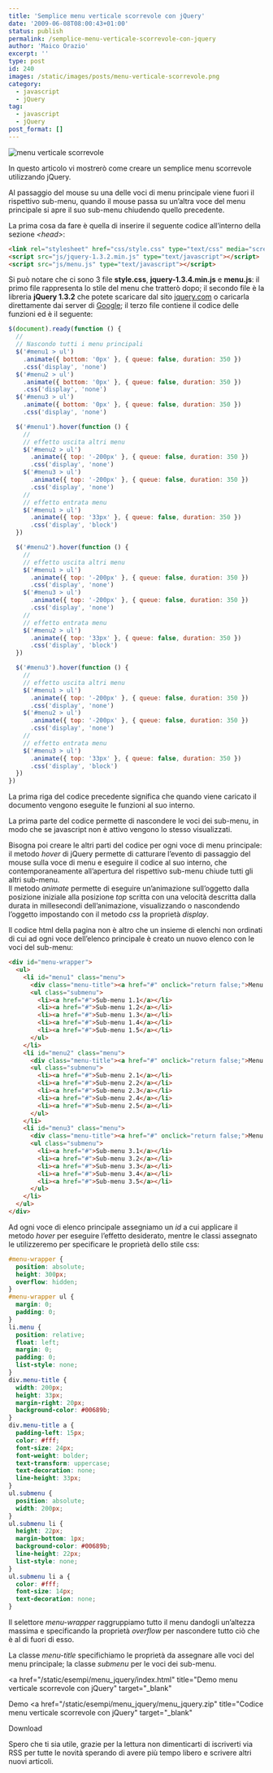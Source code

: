 ```yaml
---
title: 'Semplice menu verticale scorrevole con jQuery'
date: '2009-06-08T08:00:43+01:00'
status: publish
permalink: /semplice-menu-verticale-scorrevole-con-jquery
author: 'Maico Orazio'
excerpt: ''
type: post
id: 240
images: /static/images/posts/menu-verticale-scorrevole.png
category:
  - javascript
  - jQuery
tag:
  - javascript
  - jQuery
post_format: []
---
```


![menu verticale scorrevole](/static/images/posts/menu-verticale-scorrevole.png 'menu verticale scorrevole')

In questo articolo vi mostrerò come creare un semplice menu scorrevole utilizzando jQuery.

Al passaggio del mouse su una delle voci di menu principale viene fuori il rispettivo sub-menu, quando il mouse passa su un’altra voce del menu principale si apre il suo sub-menu chiudendo quello precedente.

La prima cosa da fare è quella di inserire il seguente codice all’interno della sezione _&lt;head&gt;_:

```html
<link rel="stylesheet" href="css/style.css" type="text/css" media="screen, projection" />
<script src="js/jquery-1.3.2.min.js" type="text/javascript"></script>
<script src="js/menu.js" type="text/javascript"></script>
```

Si può notare che ci sono 3 file **style.css**, **jquery-1.3.4.min.js** e **menu.js**: il primo file rappresenta lo stile del menu che tratterò dopo; il secondo file è la libreria **jQuery 1.3.2** che potete scaricare dal sito [jquery.com](http://www.jquery.com 'jQuery: The Write Less, Do More, JavaScript Library') o caricarla direttamente dai server di [Google](https://ajax.googleapis.com/ajax/libs/jquery/1.3.2/jquery.min.js 'Libreria jQuery dai server di Google'); il terzo file contiene il codice delle funzioni ed è il seguente:

```js
$(document).ready(function () {
  //
  // Nascondo tutti i menu principali
  $('#menu1 > ul')
    .animate({ bottom: '0px' }, { queue: false, duration: 350 })
    .css('display', 'none')
  $('#menu2 > ul')
    .animate({ bottom: '0px' }, { queue: false, duration: 350 })
    .css('display', 'none')
  $('#menu3 > ul')
    .animate({ bottom: '0px' }, { queue: false, duration: 350 })
    .css('display', 'none')

  $('#menu1').hover(function () {
    //
    // effetto uscita altri menu
    $('#menu2 > ul')
      .animate({ top: '-200px' }, { queue: false, duration: 350 })
      .css('display', 'none')
    $('#menu3 > ul')
      .animate({ top: '-200px' }, { queue: false, duration: 350 })
      .css('display', 'none')
    //
    // effetto entrata menu
    $('#menu1 > ul')
      .animate({ top: '33px' }, { queue: false, duration: 350 })
      .css('display', 'block')
  })

  $('#menu2').hover(function () {
    //
    // effetto uscita altri menu
    $('#menu1 > ul')
      .animate({ top: '-200px' }, { queue: false, duration: 350 })
      .css('display', 'none')
    $('#menu3 > ul')
      .animate({ top: '-200px' }, { queue: false, duration: 350 })
      .css('display', 'none')
    //
    // effetto entrata menu
    $('#menu2 > ul')
      .animate({ top: '33px' }, { queue: false, duration: 350 })
      .css('display', 'block')
  })

  $('#menu3').hover(function () {
    //
    // effetto uscita altri menu
    $('#menu1 > ul')
      .animate({ top: '-200px' }, { queue: false, duration: 350 })
      .css('display', 'none')
    $('#menu2 > ul')
      .animate({ top: '-200px' }, { queue: false, duration: 350 })
      .css('display', 'none')
    //
    // effetto entrata menu
    $('#menu3 > ul')
      .animate({ top: '33px' }, { queue: false, duration: 350 })
      .css('display', 'block')
  })
})
```

La prima riga del codice precedente significa che quando viene caricato il documento vengono eseguite le funzioni al suo interno.

La prima parte del codice permette di nascondere le voci dei sub-menu, in modo che se javascript non è attivo vengono lo stesso visualizzati.

Bisogna poi creare le altri parti del codice per ogni voce di menu principale: il metodo _hover_ di jQuery permette di catturare l’evento di passaggio del mouse sulla voce di menu e eseguire il codice al suo interno, che contemporaneamente all’apertura del rispettivo sub-menu chiude tutti gli altri sub-menu.  
Il metodo _animate_ permette di eseguire un’animazione sull’oggetto dalla posizione iniziale alla posizione _top_ scritta con una velocità descritta dalla durata in millesecondi dell’animazione, visualizzando o nascondendo l’oggetto impostando con il metodo _css_ la proprietà _display_.

Il codice html della pagina non è altro che un insieme di elenchi non ordinati di cui ad ogni voce dell’elenco principale è creato un nuovo elenco con le voci del sub-menu:

```html
<div id="menu-wrapper">
  <ul>
    <li id="menu1" class="menu">
      <div class="menu-title"><a href="#" onclick="return false;">Menu 1</a></div>
      <ul class="submenu">
        <li><a href="#">Sub-menu 1.1</a></li>
        <li><a href="#">Sub-menu 1.2</a></li>
        <li><a href="#">Sub-menu 1.3</a></li>
        <li><a href="#">Sub-menu 1.4</a></li>
        <li><a href="#">Sub-menu 1.5</a></li>
      </ul>
    </li>
    <li id="menu2" class="menu">
      <div class="menu-title"><a href="#" onclick="return false;">Menu 2</a></div>
      <ul class="submenu">
        <li><a href="#">Sub-menu 2.1</a></li>
        <li><a href="#">Sub-menu 2.2</a></li>
        <li><a href="#">Sub-menu 2.3</a></li>
        <li><a href="#">Sub-menu 2.4</a></li>
        <li><a href="#">Sub-menu 2.5</a></li>
      </ul>
    </li>
    <li id="menu3" class="menu">
      <div class="menu-title"><a href="#" onclick="return false;">Menu 3</a></div>
      <ul class="submenu">
        <li><a href="#">Sub-menu 3.1</a></li>
        <li><a href="#">Sub-menu 3.2</a></li>
        <li><a href="#">Sub-menu 3.3</a></li>
        <li><a href="#">Sub-menu 3.4</a></li>
        <li><a href="#">Sub-menu 3.5</a></li>
      </ul>
    </li>
  </ul>
</div>
```

Ad ogni voce di elenco principale assegniamo un _id_ a cui applicare il metodo _hover_ per eseguire l’effetto desiderato, mentre le classi assegnato le utilizzeremo per specificare le proprietà dello stile css:

```css
#menu-wrapper {
  position: absolute;
  height: 300px;
  overflow: hidden;
}
#menu-wrapper ul {
  margin: 0;
  padding: 0;
}
li.menu {
  position: relative;
  float: left;
  margin: 0;
  padding: 0;
  list-style: none;
}
div.menu-title {
  width: 200px;
  height: 33px;
  margin-right: 20px;
  background-color: #00689b;
}
div.menu-title a {
  padding-left: 15px;
  color: #fff;
  font-size: 24px;
  font-weight: bolder;
  text-transform: uppercase;
  text-decoration: none;
  line-height: 33px;
}
ul.submenu {
  position: absolute;
  width: 200px;
}
ul.submenu li {
  height: 22px;
  margin-bottom: 1px;
  background-color: #00689b;
  line-height: 22px;
  list-style: none;
}
ul.submenu li a {
  color: #fff;
  font-size: 14px;
  text-decoration: none;
}
```

Il selettore _menu-wrapper_ raggruppiamo tutto il menu dandogli un’altezza massima e specificando la proprietà _overflow_ per nascondere tutto ciò che è al di fuori di esso.

La classe _menu-title_ specifichiamo le proprietà da assegnare alle voci del menu principale; la classe _submenu_ per le voci dei sub-menu.

<a
  href="/static/esempi/menu_jquery/index.html"
  title="Demo menu verticale scorrevole con jQuery"
  target="_blank"
>
  Demo
</a>
<a
  href="/static/esempi/menu_jquery/menu_jquery.zip"
  title="Codice menu verticale scorrevole con jQuery"
  target="_blank"
>
  Download
</a>

Spero che ti sia utile, grazie per la lettura non dimenticarti di iscriverti via RSS per tutte le novità sperando di avere più tempo libero e scrivere altri nuovi articoli.
